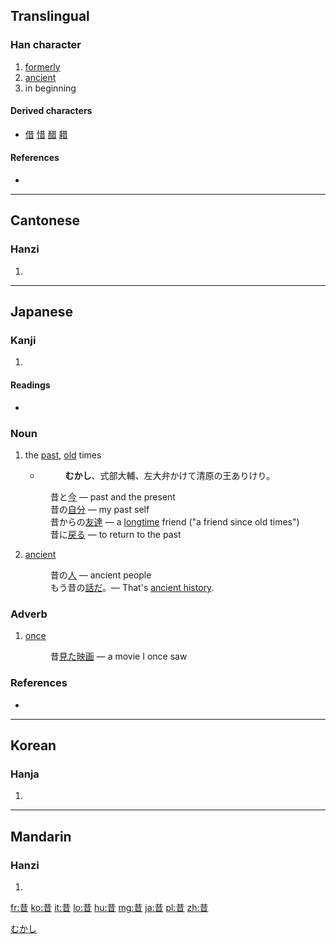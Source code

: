 ==Translingual==

===Han character===
{{Han char|rn=72|rad=日|as=04|sn=8|four=4460<sub>1</sub>|canj=廿日 (TA)|ids=⿱龷日}}

# [[formerly]]
# [[ancient]]
# in beginning

====Derived characters====
* [[借]] [[惜]] [[醋]] [[耤]]

====References====
* {{Han ref|kx=0492.050|dkj=13816|dj=0855.020|hdz=21488.110|uh=6614|ud=26132|bh=A9F5|bd=43509}}

----

==Cantonese==

===Hanzi===
{{yue-hanzi|jyut=|y=sik1}}

# {{defn|Cantonese|sort=日04}}

----

==Japanese==

===Kanji===
{{ja-kanji|grade=3|rs=日04}}

# {{defn|Japanese|sort=日04}}

====Readings====
* {{ja-readings|on=[[せき]] (seki), [[しゃく]] (shaku)|kun=[[むかし]] (mukashi)}}

===Noun===
{{ja-noun|k|hira=むかし|rom=mukashi}}

# the [[past]], [[old]] times
#* {{RQ:Utsubo Monogatari|Toshikage}}
#*: '''むかし'''、式部大輔、左大弁かけて清原の王ありけり。
#: 昔と[[今]] — past and the present
#: 昔の[[自分]] — my past self
#: 昔からの[[友達]] — a [[longtime]] friend ("a friend since old times")
#: 昔に[[戻る]] — to return to the past
# [[ancient]]
#: 昔の[[人]] — ancient people
#: もう昔の[[話]]だ。— That's [[ancient history]].
[[Category:ja:Time|むかし]]

===Adverb===
{{ja-pos|k|adverb|hira=むかし|rom=mukashi}}

# [[once]]
#: 昔[[見る|見た]][[映画]] — a movie I once saw

===References===
* {{R:Utsubo Monogatari 1}}

----

==Korean==

===Hanja===
{{ko-hanja|hangeul=[[석]], [[착]]|eumhun=|rv=seok, chak|mr=sŏk, ch'ak|y=sek, chak}}

# {{defn|Korean|sort=日04}}

----

==Mandarin==

===Hanzi===
{{cmn-hanzi|pin=[[xí]] ([[xi2]])|wg=hsi<sup>2</sup>}}

# {{defn|Mandarin|sort=日04}}

[[fr:昔]]
[[ko:昔]]
[[it:昔]]
[[lo:昔]]
[[hu:昔]]
[[mg:昔]]
[[ja:昔]]
[[pl:昔]]
[[zh:昔]]